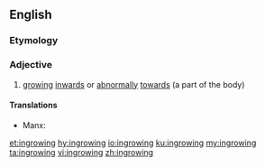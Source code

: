 ==English==

===Etymology===
{{prefix|en|in|growing}}

===Adjective===
{{en-adj}}

# [[growing]] [[inwards]] or [[abnormally]] [[towards]] (a part of the body)

====Translations====
{{trans-top}}
* Manx: {{t|gv|yn-aase}}
{{trans-mid}}
{{trans-bottom}}

[[et:ingrowing]]
[[hy:ingrowing]]
[[io:ingrowing]]
[[ku:ingrowing]]
[[my:ingrowing]]
[[ta:ingrowing]]
[[vi:ingrowing]]
[[zh:ingrowing]]